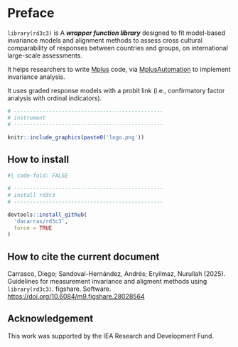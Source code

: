 # Preface {.unnumbered}

`library(rd3c3)` is A ***wrapper function library*** designed to fit model-based invariance models and alignment methods to assess cross cultural comparability of responses between countries and groups, on international large-scale assessments.

It helps researchers to write [Mplus](https://www.statmodel.com/) code, via [MplusAutomation](https://github.com/michaelhallquist/MplusAutomation) to implement invariance analysis.

It uses graded response models with a probit link (i.e., confirmatory factor analysis with ordinal indicators).

```r

# -----------------------------------------------
# instrument
# -----------------------------------------------

knitr::include_graphics(paste0('logo.png'))

```

## How to install

```r
#| code-fold: FALSE

# -----------------------------------------------
# install rd3c3
# -----------------------------------------------

devtools::install_github(
  'dacarras/rd3c3',
  force = TRUE
)

```

## How to cite the current document

Carrasco, Diego; Sandoval-Hernández, Andrés; Eryilmaz, Nurullah (2025). Guidelines for measurement invariance and aligment methods using `library(rd3c3)`. figshare. Software. [https://doi.org/10.6084/m9.figshare.28028564](https://doi.org/10.6084/m9.figshare.28028564.v3){.uri}

## Acknowledgement

This work was supported by the IEA Research and Development Fund.
